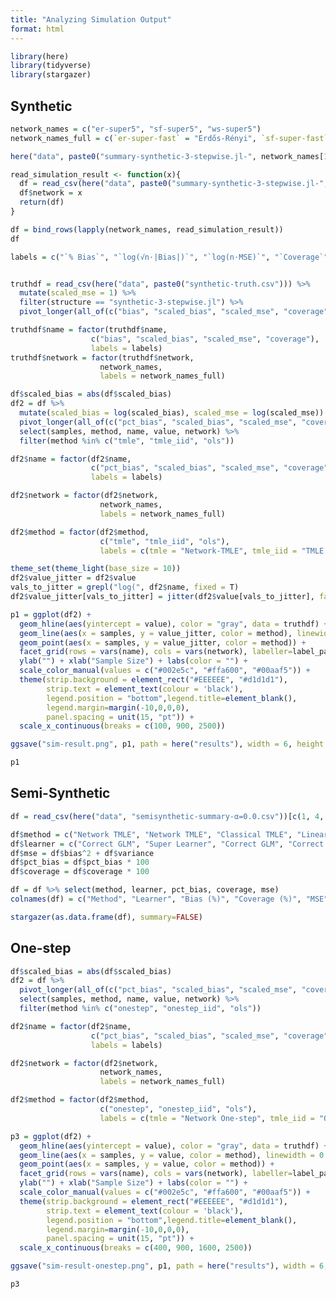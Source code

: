 ```yaml
---
title: "Analyzing Simulation Output"
format: html
---
```


```r
library(here)
library(tidyverse)
library(stargazer)

```

## Synthetic

```r
network_names = c("er-super5", "sf-super5", "ws-super5")
network_names_full = c(`er-super-fast` = "Erdős-Rényi", `sf-super-fast` = "Scale-Free", `ws-super-fast` = "Watts-Strogatz")

here("data", paste0("summary-synthetic-3-stepwise.jl-", network_names[1], ".csv"))

read_simulation_result <- function(x){
  df = read_csv(here("data", paste0("summary-synthetic-3-stepwise.jl-", x, ".csv")))
  df$network = x
  return(df)
}

df = bind_rows(lapply(network_names, read_simulation_result))
df

```
```r
labels = c("`% Bias`", "`log(√n·|Bias|)`", "`log(n·MSE)`", "`Coverage`")


truthdf = read_csv(here("data", paste0("synthetic-truth.csv"))) %>% 
  mutate(scaled_mse = 1) %>%
  filter(structure == "synthetic-3-stepwise.jl") %>%
  pivot_longer(all_of(c("bias", "scaled_bias", "scaled_mse", "coverage")))

truthdf$name = factor(truthdf$name, 
                  c("bias", "scaled_bias", "scaled_mse", "coverage"), 
                  labels = labels)
truthdf$network = factor(truthdf$network,
                    network_names,
                    labels = network_names_full)

```



```r

df$scaled_bias = abs(df$scaled_bias)
df2 = df %>% 
  mutate(scaled_bias = log(scaled_bias), scaled_mse = log(scaled_mse)) %>%
  pivot_longer(all_of(c("pct_bias", "scaled_bias", "scaled_mse", "coverage"))) %>% 
  select(samples, method, name, value, network) %>%
  filter(method %in% c("tmle", "tmle_iid", "ols"))

df2$name = factor(df2$name, 
                  c("pct_bias", "scaled_bias", "scaled_mse", "coverage"), 
                  labels = labels)

df2$network = factor(df2$network,
                    network_names,
                    labels = network_names_full)

df2$method = factor(df2$method,
                    c("tmle", "tmle_iid", "ols"),
                    labels = c(tmle = "Network-TMLE", tmle_iid = "TMLE (No Network)", ols = "Linear Regression (No Network)"))


```

```r

theme_set(theme_light(base_size = 10))
df2$value_jitter = df2$value
vals_to_jitter = grepl("log(", df2$name, fixed = T)
df2$value_jitter[vals_to_jitter] = jitter(df2$value[vals_to_jitter], factor = 1000)

p1 = ggplot(df2) + 
  geom_hline(aes(yintercept = value), color = "gray", data = truthdf) + 
  geom_line(aes(x = samples, y = value_jitter, color = method), linewidth = 0.5) +
  geom_point(aes(x = samples, y = value_jitter, color = method)) +
  facet_grid(rows = vars(name), cols = vars(network), labeller=label_parsed, scales = "free_y") + 
  ylab("") + xlab("Sample Size") + labs(color = "") +
  scale_color_manual(values = c("#002e5c", "#ffa600", "#00aaf5")) + 
  theme(strip.background = element_rect("#EEEEEE", "#d1d1d1"), 
        strip.text = element_text(colour = 'black'), 
        legend.position = "bottom",legend.title=element_blank(), 
        legend.margin=margin(-10,0,0,0),
        panel.spacing = unit(15, "pt")) +
  scale_x_continuous(breaks = c(100, 900, 2500))

ggsave("sim-result.png", p1, path = here("results"), width = 6, height = 6, dpi = 400)

p1

```

## Semi-Synthetic

```r
df = read_csv(here("data", "semisynthetic-summary-α=0.0.csv"))[c(1, 4, 3, 2), ]

df$method = c("Network TMLE", "Network TMLE", "Classical TMLE", "Linear Regression")
df$learner = c("Correct GLM", "Super Learner", "Correct GLM", "Correct GLM")
df$mse = df$bias^2 + df$variance
df$pct_bias = df$pct_bias * 100
df$coverage = df$coverage * 100

df = df %>% select(method, learner, pct_bias, coverage, mse)
colnames(df) = c("Method", "Learner", "Bias (%)", "Coverage (%)", "MSE")
```

```r
stargazer(as.data.frame(df), summary=FALSE)
```

## One-step

```r
df$scaled_bias = abs(df$scaled_bias)
df2 = df %>% 
  pivot_longer(all_of(c("pct_bias", "scaled_bias", "scaled_mse", "coverage"))) %>% 
  select(samples, method, name, value, network) %>%
  filter(method %in% c("onestep", "onestep_iid", "ols"))

df2$name = factor(df2$name, 
                  c("pct_bias", "scaled_bias", "scaled_mse", "coverage"), 
                  labels = labels)

df2$network = factor(df2$network,
                    network_names,
                    labels = network_names_full)

df2$method = factor(df2$method,
                    c("onestep", "onestep_iid", "ols"),
                    labels = c(tmle = "Network One-step", tmle_iid = "One-step (No Network)", ols = "Linear Regression (No Network)"))
```

```r
p3 = ggplot(df2) + 
  geom_hline(aes(yintercept = value), color = "gray", data = truthdf) + 
  geom_line(aes(x = samples, y = value, color = method), linewidth = 0.5) +
  geom_point(aes(x = samples, y = value, color = method)) +
  facet_grid(rows = vars(name), cols = vars(network), labeller=label_parsed, scales = "free_y") + 
  ylab("") + xlab("Sample Size") + labs(color = "") +
  scale_color_manual(values = c("#002e5c", "#ffa600", "#00aaf5")) + 
  theme(strip.background = element_rect("#EEEEEE", "#d1d1d1"), 
        strip.text = element_text(colour = 'black'), 
        legend.position = "bottom",legend.title=element_blank(), 
        legend.margin=margin(-10,0,0,0),
        panel.spacing = unit(15, "pt")) +
  scale_x_continuous(breaks = c(400, 900, 1600, 2500))

ggsave("sim-result-onestep.png", p1, path = here("results"), width = 6, height = 6)

p3
```

